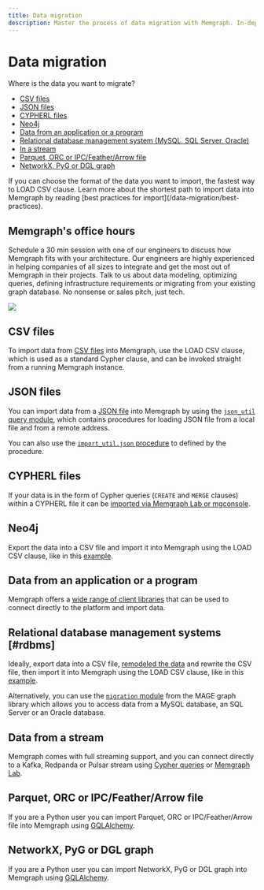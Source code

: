```yaml
---
title: Data migration
description: Master the process of data migration with Memgraph. In-depth documentation outlining the necessary steps for effective graph computing.
---
```


 
# Data migration

Where is the data you want to migrate?
- [CSV files](#csv-files)
- [JSON files](#json-files)
- [CYPHERL files](#cypherl-files)
- [Neo4j](#neo4j)
- [Data from an application or a program](#data-from-an-application-or-a-program)
- [Relational database management system (MySQL, SQL Server, Oracle)](#rdbms)
- [In a stream](#data-from-a-stream)
- [Parquet, ORC or IPC/Feather/Arrow file](#parquet-orc-or-ipcfeatherarrow-file)
- [NetworkX, PyG or DGL graph](#networkx-pyg-or-dgl-graph)

<Callout>
If you can choose the format of the data you want to import, the fastest way to
LOAD CSV clause. Learn more about the shortest path to import data into Memgraph
by reading [best practices for import](/data-migration/best-practices).
</Callout>

## Memgraph's office hours

Schedule a 30 min session with one of our engineers to discuss how Memgraph fits
with your architecture. Our engineers are highly experienced in helping
companies of all sizes to integrate and get the most out of Memgraph in their
projects. Talk to us about data modeling, optimizing queries, defining
infrastructure requirements or migrating from your existing graph database. No
nonsense or sales pitch, just tech.

![](/pages/getting-started/memgraph-office-hours.svg)

<Cards>
  <Card
    title="Book a call"
    href="https://memgraph.com/office-hours"
  />
</Cards>

## CSV files

To import data from [CSV files](/data-migration/csv) into Memgraph, use the LOAD
CSV clause, which is used as a standard Cypher clause, and can be invoked
straight from a running Memgraph instance.

## JSON files

You can import data from a [JSON file](/data-migration/json) into Memgraph
by using the [`json_util` query
module](/advanced-algorithms/available-algorithms/json_util), which contains
procedures for loading JSON file from a local file and from a remote address.

You can also use the [`import_util.json`
procedure](/advanced-algorithms/available-algorithms/import_util#jsonpath) to
defined by the procedure. 

## CYPHERL files

If your data is in the form of Cypher queries (`CREATE` and `MERGE` clauses)
within a CYPHERL file it can be [imported via Memgraph
Lab or mgconsole](/data-migration/cypherl).

## Neo4j

Export the data into a CSV file and import it into Memgraph using the LOAD CSV
clause, like in this [example](/data-migration/migrate-from-neo4j). 

## Data from an application or a program

Memgraph offers a [wide range of client libraries](/client-libraries) that
can be used to connect directly to the platform and import data.

## Relational database management systems [#rdbms]

Ideally, export data into a CSV file, [remodeled the
data](/data-modeling) and rewrite the CSV file, then import it
into Memgraph using the LOAD CSV clause, like in this
[example](/data-migration/migrate-from-rdbms). 

Alternatively, you can use the [`migration`
module](/advanced-algorithms/available-algorithms/migrate) from the MAGE graph
library which allows you to access data from a MySQL database, an SQL Server or
an Oracle database. 

## Data from a stream

Memgraph comes with full streaming support, and you can connect directly to a
Kafka, Redpanda or Pulsar stream using [Cypher
queries](/data-streams/manage-streams-query) or [Memgraph
Lab](/data-streams/manage-streams-lab).

## Parquet, ORC or IPC/Feather/Arrow file

If you are a Python user you can import Parquet, ORC or IPC/Feather/Arrow file
into Memgraph using [GQLAlchemy](https://memgraph.github.io/gqlalchemy/how-to-guides/loaders/import-table-data-to-graph-database/).

## NetworkX, PyG or DGL graph

If you are a Python user you can import NetworkX, PyG or DGL graph into Memgraph
using [GQLAlchemy](https://memgraph.github.io/gqlalchemy/how-to-guides/translators/import-python-graphs/).

